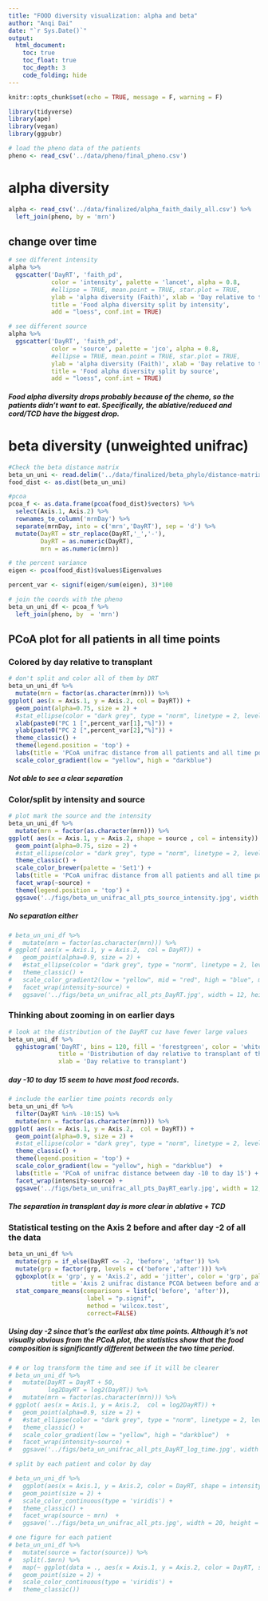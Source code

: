 ```yaml
---
title: "FOOD diversity visualization: alpha and beta"
author: "Anqi Dai"
date: "`r Sys.Date()`"
output:
  html_document:
    toc: true
    toc_float: true
    toc_depth: 3
    code_folding: hide
---
```


```r
knitr::opts_chunk$set(echo = TRUE, message = F, warning = F)
```

```r
library(tidyverse)
library(ape)
library(vegan)
library(ggpubr)
```

```r
# load the pheno data of the patients 
pheno <- read_csv('../data/pheno/final_pheno.csv')
```


# alpha diversity

```r
alpha <- read_csv('../data/finalized/alpha_faith_daily_all.csv') %>% 
  left_join(pheno, by = 'mrn')
```

## change over time

```r
# see different intensity
alpha %>% 
  ggscatter('DayRT', 'faith_pd', 
            color = 'intensity', palette = 'lancet', alpha = 0.8,
            #ellipse = TRUE, mean.point = TRUE, star.plot = TRUE,
            ylab = 'alpha diversity (Faith)', xlab = 'Day relative to transplant',
            title = 'Food alpha diversity split by intensity',
            add = "loess", conf.int = TRUE)
```

```r
# see different source 
alpha %>% 
  ggscatter('DayRT', 'faith_pd', 
            color = 'source', palette = 'jco', alpha = 0.8,
            #ellipse = TRUE, mean.point = TRUE, star.plot = TRUE,
            ylab = 'alpha diversity (Faith)', xlab = 'Day relative to transplant',
            title = 'Food alpha diversity split by source',
            add = "loess", conf.int = TRUE)
```

##### **Food** alpha diversity drops probably because of the chemo, so the patients didn't want to eat. Specifically, the ablative/reduced and cord/TCD have the biggest drop. 

# beta diversity (unweighted unifrac)

```r
#Check the beta distance matrix
beta_un_uni <- read.delim('../data/finalized/beta_phylo/distance-matrix.tsv', sep = '\t', row.names = 1)
food_dist <- as.dist(beta_un_uni)

#pcoa
pcoa_f <- as.data.frame(pcoa(food_dist)$vectors) %>% 
  select(Axis.1, Axis.2) %>% 
  rownames_to_column('mrnDay') %>% 
  separate(mrnDay, into = c('mrn','DayRT'), sep = 'd') %>% 
  mutate(DayRT = str_replace(DayRT,'_','-'),
         DayRT = as.numeric(DayRT),
         mrn = as.numeric(mrn))

# the percent variance
eigen <- pcoa(food_dist)$values$Eigenvalues

percent_var <- signif(eigen/sum(eigen), 3)*100
```

```r
# join the coords with the pheno
beta_un_uni_df <- pcoa_f %>% 
  left_join(pheno, by  = 'mrn')
```

## PCoA plot for all patients in all time points

### Colored by day relative to transplant

```r
# don't split and color all of them by DRT
beta_un_uni_df %>% 
  mutate(mrn = factor(as.character(mrn))) %>% 
ggplot( aes(x = Axis.1, y = Axis.2, col = DayRT)) +
  geom_point(alpha=0.75, size = 2) +
  #stat_ellipse(color = "dark grey", type = "norm", linetype = 2, level = 0.95, alpha = 0.5) +
  xlab(paste0("PC 1 [",percent_var[1],"%]")) +
  ylab(paste0("PC 2 [",percent_var[2],"%]")) +
  theme_classic() +
  theme(legend.position = 'top') +
  labs(title = 'PCoA unifrac distance from all patients and all time points colored by transplant day') +
  scale_color_gradient(low = "yellow", high = "darkblue")
```

##### Not able to see a clear separation

### Color/split by intensity and source 

```r
# plot mark the source and the intensity
beta_un_uni_df %>% 
  mutate(mrn = factor(as.character(mrn))) %>% 
ggplot( aes(x = Axis.1, y = Axis.2, shape = source , col = intensity)) +
  geom_point(alpha=0.75, size = 2) +
  #stat_ellipse(color = "dark grey", type = "norm", linetype = 2, level = 0.95, alpha = 0.5) +
  theme_classic() +
  scale_color_brewer(palette = 'Set1') +
  labs(title = 'PCoA unifrac distance from all patients and all time points colored by intensity') +
  facet_wrap(~source) +
  theme(legend.position = 'top') +
  ggsave('../figs/beta_un_unifrac_all_pts_source_intensity.jpg', width = 12, height = 8)

```

##### No separation either

```r
# beta_un_uni_df %>% 
#   mutate(mrn = factor(as.character(mrn))) %>% 
# ggplot( aes(x = Axis.1, y = Axis.2,  col = DayRT)) +
#   geom_point(alpha=0.9, size = 2) +
#   #stat_ellipse(color = "dark grey", type = "norm", linetype = 2, level = 0.95, alpha = 0.5) +
#   theme_classic() +
#   scale_color_gradient2(low = "yellow", mid = "red", high = "blue", midpoint = 10) +
#   facet_wrap(intensity~source) +
#   ggsave('../figs/beta_un_unifrac_all_pts_DayRT.jpg', width = 12, height = 8)
```

### Thinking about zooming in on earlier days

```r
# look at the distribution of the DayRT cuz have fewer large values
beta_un_uni_df %>% 
  gghistogram('DayRT', bins = 120, fill = 'forestgreen', color = 'white',
              title = 'Distribution of day relative to transplant of the food records',
              xlab = 'Day relative to transplant')
```

##### day -10 to day 15 seem to have most food records.

```r
# include the earlier time points records only
beta_un_uni_df %>% 
  filter(DayRT %in% -10:15) %>% 
  mutate(mrn = factor(as.character(mrn))) %>% 
ggplot( aes(x = Axis.1, y = Axis.2,  col = DayRT)) +
  geom_point(alpha=0.9, size = 2) +
  #stat_ellipse(color = "dark grey", type = "norm", linetype = 2, level = 0.95, alpha = 0.5) +
  theme_classic() +
  theme(legend.position = 'top') +
  scale_color_gradient(low = "yellow", high = "darkblue")  +
  labs(title = 'PCoA of unifrac distance between day -10 to day 15') +
  facet_wrap(intensity~source) +
  ggsave('../figs/beta_un_unifrac_all_pts_DayRT_early.jpg', width = 12, height = 8)
```

##### The separation in transplant day is more clear in ablative + TCD

### Statistical testing on the Axis 2 before and after day -2 of all the data

```r
beta_un_uni_df %>% 
  mutate(grp = if_else(DayRT <= -2, 'before', 'after')) %>% 
  mutate(grp = factor(grp, levels = c('before','after'))) %>% 
  ggboxplot(x = 'grp', y = 'Axis.2', add = 'jitter', color = 'grp', palette = 'nejm',
            title = 'Axis 2 unifrac distance PCOA between before and after day -2') +
  stat_compare_means(comparisons = list(c('before', 'after')),
                      label = "p.signif",
                      method = 'wilcox.test',
                      correct=FALSE)
```

##### Using day -2 since that's the earliest abx time points. Although it's not visually obvious from the PCoA plot, the statistics show that the food composition is significantly different between the two time period.  

```r
# # or log transform the time and see if it will be clearer
# beta_un_uni_df %>% 
#   mutate(DayRT = DayRT + 50,
#          log2DayRT = log2(DayRT)) %>% 
#   mutate(mrn = factor(as.character(mrn))) %>% 
# ggplot( aes(x = Axis.1, y = Axis.2,  col = log2DayRT)) +
#   geom_point(alpha=0.9, size = 2) +
#   #stat_ellipse(color = "dark grey", type = "norm", linetype = 2, level = 0.95, alpha = 0.5) +
#   theme_classic() +
#   scale_color_gradient(low = "yellow", high = "darkblue")  +
#   facet_wrap(intensity~source) +
#   ggsave('../figs/beta_un_unifrac_all_pts_DayRT_log_time.jpg', width = 12, height = 8)
```


```r
# split by each patient and color by day 

# beta_un_uni_df %>% 
#   ggplot(aes(x = Axis.1, y = Axis.2, color = DayRT, shape = intensity)) +
#   geom_point(size = 2) +
#   scale_color_continuous(type = 'viridis') +
#   theme_classic() +
#   facet_wrap(source ~ mrn)  +
#   ggsave('../figs/beta_un_unifrac_all_pts.jpg', width = 20, height = 15)
```

```r
# one figure for each patient
# beta_un_uni_df %>% 
#   mutate(source = factor(source)) %>% 
#   split(.$mrn) %>% 
#   map(~ ggplot(data = ., aes(x = Axis.1, y = Axis.2, color = DayRT, shape = intensity, size = source)) +
#   geom_point(size = 2) +
#   scale_color_continuous(type = 'viridis') +
#   theme_classic())
  
```


